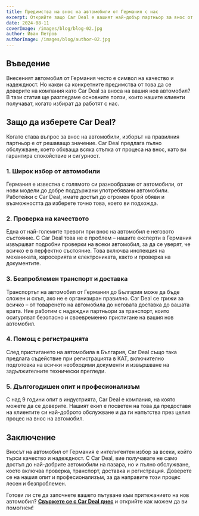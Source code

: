 ```yaml
---
title: Предимства на внос на автомобили от Германия с нас
excerpt: Открийте защо Car Deal е вашият най-добър партньор за внос от Германия.
date: 2024-08-11
coverImage: /images/blog/blog-02.jpg
author: Иван Петров
authorImage: /images/blog/author-02.jpg
---
```


## Въведение

Внесеният автомобил от Германия често е символ на качество и надеждност. Но какви са конкретните предимства от това да се доверите на компания като Car Deal за вноса на вашия нов автомобил? В тази статия ще разгледаме основните ползи, които нашите клиенти получават, когато избират да работят с нас.

## Защо да изберете Car Deal?

Когато става въпрос за внос на автомобили, изборът на правилния партньор е от решаващо значение. Car Deal предлага пълно обслужване, което обхваща всяка стъпка от процеса на внос, като ви гарантира спокойствие и сигурност.

### 1. **Широк избор от автомобили**

Германия е известна с голямото си разнообразие от автомобили, от нови модели до добре поддържани употребявани автомобили. Работейки с Car Deal, имате достъп до огромен брой обяви и възможността да изберете точно това, което ви подхожда.

### 2. **Проверка на качеството**

Една от най-големите тревоги при внос на автомобил е неговото състояние. С Car Deal това не е проблем – нашите експерти в Германия извършват подробни проверки на всеки автомобил, за да се уверят, че всичко е в перфектно състояние. Това включва инспекция на механиката, каросерията и електрониката, както и проверка на документите.

### 3. **Безпроблемен транспорт и доставка**

Транспортът на автомобил от Германия до България може да бъде сложен и скъп, ако не е организиран правилно. Car Deal се грижи за всичко – от товаренето на автомобила до неговата доставка до вашата врата. Ние работим с надеждни партньори за транспорт, които осигуряват безопасно и своевременно пристигане на вашия нов автомобил.

### 4. **Помощ с регистрацията**

След пристигането на автомобила в България, Car Deal също така предлага съдействие при регистрацията в КАТ, включително подготовка на всички необходими документи и извършване на задължителните технически прегледи.

### 5. **Дългогодишен опит и професионализъм**

С над 9 години опит в индустрията, Car Deal е компания, на която можете да се доверите. Нашият екип е посветен на това да предоставя на клиентите си най-доброто обслужване и да ги напътства през целия процес на внос на автомобил.

## Заключение

Вносът на автомобил от Германия е интелигентен избор за всеки, който търси качество и надеждност. С Car Deal, вие получавате не само достъп до най-добрите автомобили на пазара, но и пълно обслужване, което включва проверка, транспорт, доставка и регистрация. Доверете се на нашия опит и професионализъм, за да направите този процес лесен и безпроблемен.

Готови ли сте да започнете вашето пътуване към притежанието на нов автомобил? **[Свържете се с Car Deal днес](#)** и открийте как можем да ви помогнем!
